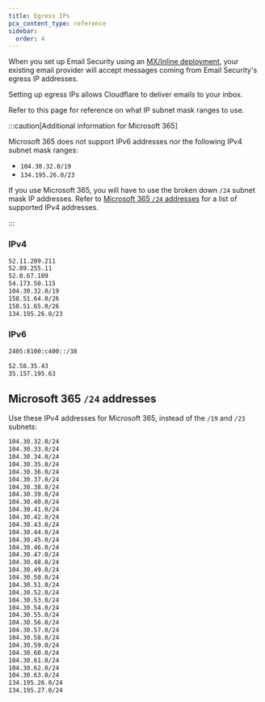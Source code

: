 ```yaml
---
title: Egress IPs
pcx_content_type: reference
sidebar:
  order: 4
---
```


When you set up Email Security using an [MX/Inline deployment](/cloudflare-one/email-security/setup/pre-delivery-deployment/mx-inline-deployment/), your existing email provider will accept messages coming from Email Security's egress IP addresses.

Setting up egress IPs allows Cloudflare to deliver emails to your inbox.

Refer to this page for reference on what IP subnet mask ranges to use.

:::caution[Additional information for Microsoft 365]

Microsoft 365 does not support IPv6 addresses nor the following IPv4 subnet mask ranges:

- `104.30.32.0/19`
- `134.195.26.0/23`

If you use Microsoft 365, you will have to use the broken down `/24` subnet mask IP addresses. Refer to [Microsoft 365 `/24` addresses](#microsoft-365-24-addresses) for a list of supported IPv4 addresses.

:::

### IPv4

```txt
52.11.209.211
52.89.255.11
52.0.67.109
54.173.50.115
104.30.32.0/19
158.51.64.0/26
158.51.65.0/26
134.195.26.0/23
```

### IPv6

```txt
2405:8100:c400::/38
```

```txt
52.58.35.43
35.157.195.63
```

## Microsoft 365 `/24` addresses

Use these IPv4 addresses for Microsoft 365, instead of the `/19` and `/23` subnets:

```txt
104.30.32.0/24
104.30.33.0/24
104.30.34.0/24
104.30.35.0/24
104.30.36.0/24
104.30.37.0/24
104.30.38.0/24
104.30.39.0/24
104.30.40.0/24
104.30.41.0/24
104.30.42.0/24
104.30.43.0/24
104.30.44.0/24
104.30.45.0/24
104.30.46.0/24
104.30.47.0/24
104.30.48.0/24
104.30.49.0/24
104.30.50.0/24
104.30.51.0/24
104.30.52.0/24
104.30.53.0/24
104.30.54.0/24
104.30.55.0/24
104.30.56.0/24
104.30.57.0/24
104.30.58.0/24
104.30.59.0/24
104.30.60.0/24
104.30.61.0/24
104.30.62.0/24
104.30.63.0/24
134.195.26.0/24
134.195.27.0/24
```